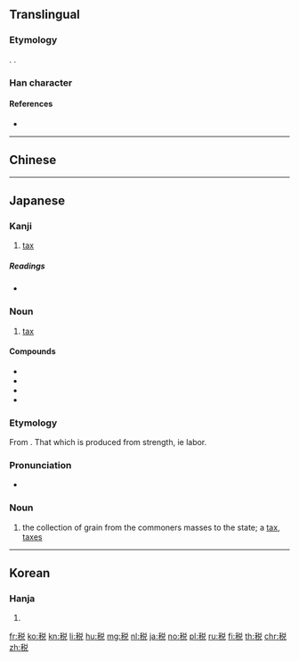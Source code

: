 {{character info/new}}
{{also|稅}}
==Translingual==

===Etymology===
{{Han simp|稅|f=兌|t=兑}}. {{Han compound|禾|兑|ls=psc|c1=s|c2=p}}.

===Han character===
{{Han char|rn=115|rad=禾|as=07|sn=12|four=|canj=HDCRU,XHDCR}}

====References====
* {{Han ref|kx=0854.201|dkj=25070|hdz=42609.100|uh=7A0E|ud=31246}}

----

==Chinese==
{{zh-see|稅}}

----

==Japanese==

===Kanji===
{{ja-kanji|grade=5|rs=禾07}}

# [[tax]]

=====Readings=====
* {{ja-readings|goon=[[せ]] (se) {{non-joyo-reading}}|kanon=[[せい]] (sei) {{non-joyo-reading}}|kanyoon=[[ぜい]] (zei), [[さい]] (sai) {{non-joyo-reading}}|on=[[だつ]] (datsu), [[えつ]] (etsu)|kun=[[みつぎ]] (mitsugi)|nanori=}}

===Noun===
{{ja-noun|ぜい}}

# [[tax]]

====Compounds====
* {{ja-r|税金|ぜいきん|gloss=tax, tax charge}}
* {{ja-r|税収|ぜいしゅう|gloss=tax revenue}}
* {{ja-r|税務署|ぜいむしょ|gloss=tax office, revenue office}}
* {{ja-r|消費税|しょうひぜい|gloss=consumption tax, value added tax, goods and services tax}}

===Etymology===
From {{m|ja|力|tr=chikara||strength}}. That which is produced from strength, ie labor.

===Pronunciation===
* {{IPA|[tɕikara]|lang=ja}}

===Noun===
{{ja-noun|ちから}}

# the collection of grain from the commoners masses to the state; a [[tax]], [[taxes]]

----

==Korean==

===Hanja===
{{ko-hanja|hangeul=[[세]], [[탈]]|eumhun=|rv=se, tal|mr=se, t'al|y=sey, thal}}

# {{defn|lang=ko|sort=禾07}}

[[fr:税]]
[[ko:税]]
[[kn:税]]
[[li:税]]
[[hu:税]]
[[mg:税]]
[[nl:税]]
[[ja:税]]
[[no:税]]
[[pl:税]]
[[ru:税]]
[[fi:税]]
[[th:税]]
[[chr:税]]
[[zh:税]]